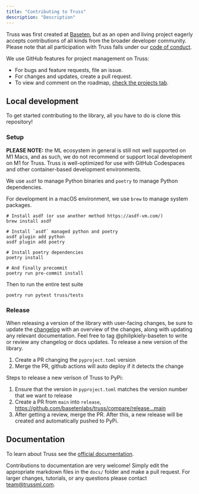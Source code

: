 ```yaml
---
title: "Contributing to Truss"
description: "Description"
---
```


Truss was first created at [Baseten](https://baseten.co), but as an open and living project eagerly accepts contributions of all kinds from the broader developer community. Please note that all participation with Truss falls under our [code of conduct](CODE_OF_CONDUCT.md).

We use GitHub features for project management on Truss:

* For bugs and feature requests, file an issue.
* For changes and updates, create a pull request.
* To view and comment on the roadmap, [check the projects tab](https://github.com/orgs/basetenlabs/projects/3).

## Local development

To get started contributing to the library, all you have to do is clone this repository!

### Setup

**PLEASE NOTE:** the ML ecosystem in general is still not well supported on M1 Macs, and as such, we do not recommend or support local development on M1 for Truss. Truss is well-optimized for use with GitHub Codespaces and other container-based development environments.

We use `asdf` to manage Python binaries and `poetry` to manage Python dependencies.

For development in a macOS environment, we use `brew` to manage system packages.

```
# Install asdf (or use another method https://asdf-vm.com/)
brew install asdf

# Install `asdf` managed python and poetry
asdf plugin add python
asdf plugin add poetry

# Install poetry dependencies
poetry install

# And finally precommit
poetry run pre-commit install
```

Then to run the entire test suite

```
poetry run pytest truss/tests
```

### Release

When releasing a version of the library with user-facing changes, be sure to update the [changelog](docs/CHANGELOG.md) with an overview of the changes, along with updating any relevant documentation. Feel free to tag @philipkiely-baseten to write or review any changelog or docs updates.
To release a new version of the library.

1. Create a PR changing the `pyproject.toml` version
2. Merge the PR, github actions will auto deploy if it detects the change

Steps to release a new verison of Truss to PyPi:

1. Ensure that the version in `pyproject.toml` matches the version number that we want to release
2. Create a PR from `main` into `release`, https://github.com/basetenlabs/truss/compare/release...main
3. After getting a review, merge the PR. After this, a new release will be created and automatically pushed to PyPi.


## Documentation

To learn about Truss see the [official documentation](https://truss.baseten.co).

Contributions to documentation are very welcome! Simply edit the appropriate markdown files in the `docs/` folder and make a pull request. For larger changes, tutorials, or any questions please contact [team@trussml.com](mailto:team@trussml.com).
